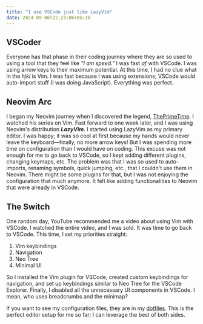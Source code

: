 ---
title: "I use VSCode just like LazyVim"
date: 2024-09-06T22:23:06+05:30
---

## VSCoder

Everyone has that phase in their coding journey where they are so used to using a tool that they feel like _"I am speed."_ I was fast _af_ with VSCode. I was using arrow keys to their maximum potential. At this time, I had no clue what in the _hjkl_ is Vim. I was fast because I was using extensions; VSCode would auto-import stuff (I was doing JavaScript). Everything was perfect.

## Neovim Arc

I began my Neovim journey when I discovered the legend, [ThePrimeTime](https://www.youtube.com/@ThePrimeTimeagen). I watched his series on Vim. Fast forward to one week later, and I was using Neovim's distribution **_LazyVim_**. I started using LazyVim as my primary editor. I was happy; it was so cool at first because my hands would never leave the keyboard—finally, no more arrow keys! But I was spending more time on configuration than I would have on coding. This excuse was not enough for me to go back to VSCode, so I kept adding different plugins, changing keymaps, etc. The problem was that I was so used to auto-imports, renaming symbols, quick jumping, etc., that I couldn't use them in Neovim. There might be some plugins for that, but I was not enjoying the configuration that much anymore. It felt like adding functionalities to Neovim that were already in VSCode.

## The Switch

One random day, YouTube recommended me a video about using Vim with VSCode. I watched the entire video, and I was sold. It was time to go back to VSCode. This time, I set my priorities straight:

1. Vim keybindings
2. Navigation
3. Neo Tree
4. Minimal UI

So I installed the Vim plugin for VSCode, created custom keybindings for navigation, and set up keybindings similar to Neo Tree for the VSCode Explorer. Finally, I disabled all the unnecessary UI components in VSCode. I mean, who uses breadcrumbs and the minimap?

If you want to see my configuration files, they are in my [dotfiles](https://github.com/nikhar-savaliya/dotfiles). This is the perfect editor setup for me so far; I can leverage the best of both sides.
